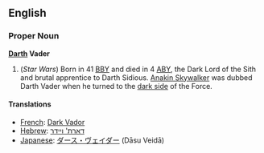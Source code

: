 ==English==

===Proper Noun===
{{Wikipedia}}
'''[[Darth]] Vader'''

#(''Star Wars'') Born in 41 [[BBY]] and died in 4 [[ABY]], the Dark Lord of the Sith and brutal apprentice to Darth Sidious.  [[Anakin Skywalker]] was dubbed Darth Vader when he turned to the [[dark side]] of the Force.

====Translations====
*[[French]]: [[Dark Vador]]
*[[Hebrew]]: [[דארת' ויידר]]
*[[Japanese]]: [[ダース・ヴェイダー]] (D&#257;su Veid&#257;)